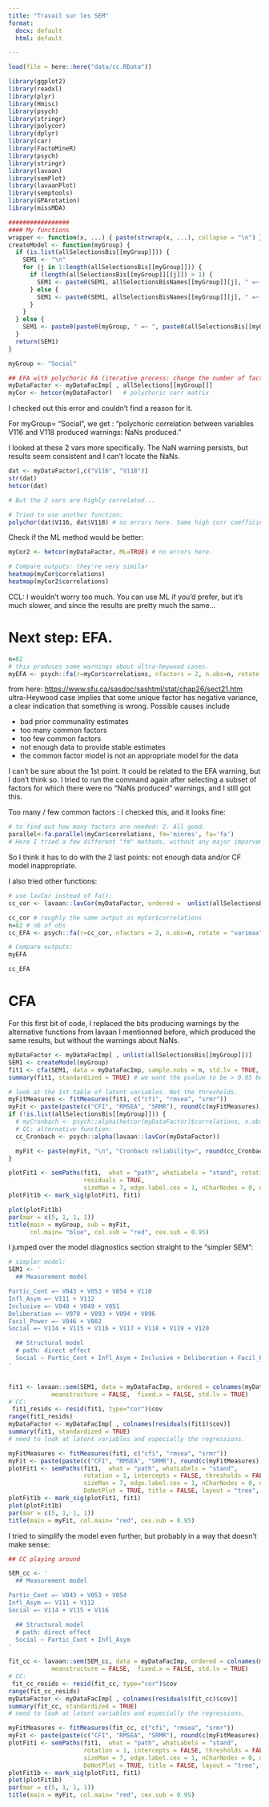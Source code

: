 ```yaml
---
title: "Travail sur les SEM"
format: 
  docx: default
  html: default

---
```



```r
load(file = here::here("data/cc.RData"))

library(ggplot2)
library(readxl) 
library(plyr) 
library(Hmisc)
library(psych)
library(stringr)
library(polycor)
library(dplyr)
library(car)
library(FactoMineR) 
library(psych)     
library(stringr)
library(lavaan)
library(semPlot)
library(lavaanPlot)
library(semptools)
library(GPArotation)
library(missMDA)
```


```r
#################
#### My functions
wrapper <- function(x, ...) { paste(strwrap(x, ...), collapse = "\n") }
createModel <- function(myGroup) {
  if (is.list(allSelectionsBis[[myGroup]])) {
    SEM1 <- "\n"
    for (j in 1:length(allSelectionsBis[[myGroup]])) {
      if (length(allSelectionsBis[[myGroup]][[j]]) > 1) {
        SEM1 <- paste0(SEM1, allSelectionsBisNames[[myGroup]][j], " =~ ", paste0(allSelectionsBis[[myGroup]][[j]], collapse =  " + "), "\n")
      } else {
        SEM1 <- paste0(SEM1, allSelectionsBisNames[[myGroup]][j], " =~ 1 * ", allSelectionsBis[[myGroup]][[j]], "\n")
      }
    }
  } else {
    SEM1 <- paste0(paste0(myGroup, " =~ ", paste0(allSelectionsBis[[myGroup]], collapse =  " + "), collapse = "\n"), "\n")
  }
  return(SEM1)
}
```


```r
myGroup <- "Social"

## EFA with polychoric FA (iterative process: change the number of factors and observe results: do they make sense?)
myDataFactor <- myDataFacImp[ , allSelections[[myGroup]]]
myCor <- hetcor(myDataFactor)   # polychoric corr matrix
```
I checked out this error and couldn't find a reason for it. 

For myGroup= "Social", we get : "polychoric correlation between variables V116 and V118 produced warnings: NaNs produced." 

I looked at these 2 vars more specifically. The NaN warning persists, but results seem consistent and I can't locate the NaNs.

```r
dat <- myDataFactor[,c("V116", "V118")]
str(dat)
hetcor(dat) 

# But the 2 vars are highly correlated... 

# Tried to use another function:
polychor(dat$V116, dat$V118) # no errors here. Same high corr coefficient. So that might be the pb.
```

Check if the ML method would be better:
```r
myCor2 <- hetcor(myDataFactor, ML=TRUE) # no errors here.
```


```r
# Compare outputs: they're very similar
heatmap(myCor$correlations) 
heatmap(myCor2$correlations)
```

CCL: I wouldn't worry too much. You can use ML if you'd prefer, but it's much slower, and since the results are pretty much the same...

# Next step: EFA.

```r
n=82
# this produces some warnings about ultra-heywood cases.
myEFA <- psych::fa(r=myCor$correlations, nfactors = 2, n.obs=n, rotate = "varimax", fm="ml")
```

from here: <https://www.sfu.ca/sasdoc/sashtml/stat/chap26/sect21.htm>
ultra-Heywood case implies that some unique factor has negative variance, a clear indication that something is wrong. Possible causes include

- bad prior communality estimates
- too many common factors
- too few common factors
- not enough data to provide stable estimates
- the common factor model is not an appropriate model for the data 

I can't be sure about the 1st point. It could be related to the EFA warning, but I don't think so. I tried to run the command again after selecting a subset of factors for which there were no "NaNs produced" warnings, and I still got this.

Too many / few common factors : I checked this, and it looks fine:
```r
# to find out how many factors are needed: 2. All good.
parallel<-fa.parallel(myCor$correlations, fm='minres', fa='fa') 
# Here I tried a few different "fm" methods, without any major imporvements...

```

So I think it has to do with the 2 last points: not enough data and/or CF model inappropriate.

I also tried other functions:

```r
# use lavCor instead of fa():
cc_cor <- lavaan::lavCor(myDataFactor, ordered =  unlist(allSelectionsBis[[myGroup]]) )

cc_cor # roughly the same output as myCor$correlations
n=82 # nb of obs
cc_EFA <- psych::fa(r=cc_cor, nfactors = 2, n.obs=n, rotate = "varimax", fm="ml") # no errors or warnings here

# Compare outputs:
myEFA

cc_EFA

```


# CFA

For this first bit of code, I replaced the bits producing warnings by the alternative functions from lavaan I mentionned before, which produced the same results, but without the warnings about NaNs.

```r
myDataFactor <- myDataFacImp[ , unlist(allSelectionsBis[[myGroup]])]
SEM1 <- createModel(myGroup)
fit1 <- cfa(SEM1, data = myDataFacImp, sample.nobs = n, std.lv = TRUE, ordered = TRUE)
summary(fit1, standardized = TRUE) # we want the pvalue to be > 0.05 because the model has to be similar to expectations, rather than different

# look at the 1st table of latent variables. Not the thresholds.
myFitMeasures <- fitMeasures(fit1, c("cfi", "rmsea", "srmr"))
myFit <- paste(paste(c("CFI", "RMSEA", "SRMR"), round(c(myFitMeasures), 2), sep = "="), collapse = ", ")
if (!is.list(allSelectionsBis[[myGroup]])) {
  # myCronbach <- psych::alpha(hetcor(myDataFactor)$correlations, n.obs = n, check.keys=TRUE)  
  # CC: alternative function:
  cc_Cronbach <- psych::alpha(lavaan::lavCor(myDataFactor))  

  myFit <- paste(myFit, "\n", "Cronbach reliability=", round(cc_Cronbach$total$raw_alpha, 2))
}

plotFit1 <- semPaths(fit1,  what = "path", whatLabels = "stand", rotation = 2, intercepts = FALSE, thresholds = FALSE,
                     residuals = TRUE,
                     sizeMan = 7, edge.label.cex = 1, nCharNodes = 0, nCharEdges = 0, DoNotPlot = TRUE, title = FALSE)
plotFit1b <- mark_sig(plotFit1, fit1)

plot(plotFit1b)
par(mar = c(5, 1, 1, 1))
title(main = myGroup, sub = myFit,
      col.main= "blue", col.sub = "red", cex.sub = 0.95)
```


I jumped over the model diagnostics section straight to the "simpler SEM":

```r
# simpler model:
SEM1 <- '
  ## Measurement model

Partic_Cont =~ V043 + V053 + V054 + V110
Infl_Asym =~ V111 + V112
Inclusive =~ V048 + V049 + V051 
Deliberation =~ V070 + V093 + V094 + V096
Facil_Power =~ V046 + V082
Social =~ V114 + V115 + V116 + V117 + V118 + V119 + V120

  ## Structural model 
  # path: direct effect
  Social ~ Partic_Cont + Infl_Asym + Inclusive + Deliberation + Facil_Power
'


fit1 <- lavaan::sem(SEM1, data = myDataFacImp, ordered = colnames(myDataFacImp),
            meanstructure = FALSE,  fixed.x = FALSE, std.lv = TRUE)
# CC: 
 fit1_resids <- resid(fit1, type="cor")$cov
range(fit1_resids)
myDataFactor <- myDataFacImp[ , colnames(residuals(fit1)$cov)]
summary(fit1, standardized = TRUE)
# need to look at latent variables and especially the regressions. 

myFitMeasures <- fitMeasures(fit1, c("cfi", "rmsea", "srmr"))
myFit <- paste(paste(c("CFI", "RMSEA", "SRMR"), round(c(myFitMeasures), 2), sep = "="), collapse = ", ")
plotFit1 <- semPaths(fit1,  what = "path", whatLabels = "stand", 
                     rotation = 1, intercepts = FALSE, thresholds = FALSE,
                     sizeMan = 7, edge.label.cex = 1, nCharNodes = 0, nCharEdges = 0, 
                     DoNotPlot = TRUE, title = FALSE, layout = "tree", exoVar = FALSE) # "circle2" exoVar = FALSE, exoCov = FALSE,
plotFit1b <- mark_sig(plotFit1, fit1)
plot(plotFit1b)
par(mar = c(5, 1, 1, 1))
title(main = myFit, col.main= "red", cex.sub = 0.95)
```

I tried to simplify the model even further, but probably in a way that doesn't make sense:

```r
## CC playing around

SEM_cc <- '
  ## Measurement model

Partic_Cont =~ V043 + V053 + V054 
Infl_Asym =~ V111 + V112
Social =~ V114 + V115 + V116 

  ## Structural model 
  # path: direct effect
  Social ~ Partic_Cont + Infl_Asym 
'

fit_cc <- lavaan::sem(SEM_cc, data = myDataFacImp, ordered = colnames(myDataFacImp),
            meanstructure = FALSE,  fixed.x = FALSE, std.lv = TRUE)
# CC: 
 fit_cc_resids <- resid(fit_cc, type="cor")$cov
range(fit_cc_resids)
myDataFactor <- myDataFacImp[ , colnames(residuals(fit_cc)$cov)]
summary(fit_cc, standardized = TRUE)
# need to look at latent variables and especially the regressions. 

myFitMeasures <- fitMeasures(fit_cc, c("cfi", "rmsea", "srmr"))
myFit <- paste(paste(c("CFI", "RMSEA", "SRMR"), round(c(myFitMeasures), 2), sep = "="), collapse = ", ")
plotFit1 <- semPaths(fit1,  what = "path", whatLabels = "stand", 
                     rotation = 1, intercepts = FALSE, thresholds = FALSE,
                     sizeMan = 7, edge.label.cex = 1, nCharNodes = 0, nCharEdges = 0, 
                     DoNotPlot = TRUE, title = FALSE, layout = "tree", exoVar = FALSE) # "circle2" exoVar = FALSE, exoCov = FALSE,
plotFit1b <- mark_sig(plotFit1, fit1)
plot(plotFit1b)
par(mar = c(5, 1, 1, 1))
title(main = myFit, col.main= "red", cex.sub = 0.95)
```


